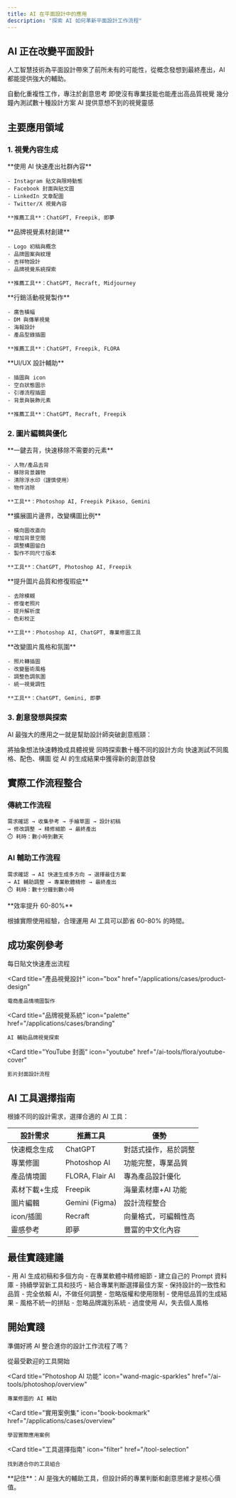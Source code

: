 ```yaml
---
title: AI 在平面設計中的應用
description: "探索 AI 如何革新平面設計工作流程"
---
```


## AI 正在改變平面設計

人工智慧技術為平面設計帶來了前所未有的可能性，從概念發想到最終產出，AI 都能提供強大的輔助。

<CardGroup cols={2}>
  <Card title="提升效率" icon="gauge-high">
    自動化重複性工作，專注於創意思考
  </Card>
  <Card title="降低門檻" icon="stairs">
    即使沒有專業技能也能產出高品質視覺
  </Card>
  <Card title="快速迭代" icon="arrows-rotate">
    幾分鐘內測試數十種設計方案
  </Card>
  <Card title="激發創意" icon="lightbulb">
    AI 提供意想不到的視覺靈感
  </Card>
</CardGroup>

## 主要應用領域

### 1. 視覺內容生成

<Tabs>
  <Tab title="社群媒體">
    **使用 AI 快速產出社群內容**
    
    - Instagram 貼文與限時動態
    - Facebook 封面與貼文圖
    - LinkedIn 文章配圖
    - Twitter/X 視覺內容
    
    **推薦工具**：ChatGPT, Freepik, 即夢
  </Tab>
  
  <Tab title="品牌設計">
    **品牌視覺素材創建**
    
    - Logo 初稿與概念
    - 品牌圖案與紋理
    - 吉祥物設計
    - 品牌視覺系統探索
    
    **推薦工具**：ChatGPT, Recraft, Midjourney
  </Tab>
  
  <Tab title="行銷素材">
    **行銷活動視覺製作**
    
    - 廣告橫幅
    - DM 與傳單視覺
    - 海報設計
    - 產品型錄插圖
    
    **推薦工具**：ChatGPT, Freepik, FLORA
  </Tab>
  
  <Tab title="數位產品">
    **UI/UX 設計輔助**
    
    - 插圖與 icon
    - 空白狀態圖示
    - 引導流程插圖
    - 背景與裝飾元素
    
    **推薦工具**：ChatGPT, Recraft, Freepik
  </Tab>
</Tabs>

### 2. 圖片編輯與優化

<AccordionGroup>
  <Accordion title="去背與物件移除" icon="scissors">
    **一鍵去背，快速移除不需要的元素**
    
    - 人物/產品去背
    - 移除背景雜物
    - 清除浮水印（謹慎使用）
    - 物件消除
    
    **工具**：Photoshop AI, Freepik Pikaso, Gemini
  </Accordion>
  
  <Accordion title="圖片擴展" icon="expand">
    **擴展圖片邊界，改變構圖比例**
    
    - 橫向圖改直向
    - 增加背景空間
    - 調整構圖留白
    - 製作不同尺寸版本
    
    **工具**：ChatGPT, Photoshop AI, Freepik
  </Accordion>
  
  <Accordion title="品質提升" icon="arrow-up">
    **提升圖片品質和修復瑕疵**
    
    - 去除模糊
    - 修復老照片
    - 提升解析度
    - 色彩校正
    
    **工具**：Photoshop AI, ChatGPT, 專業修圖工具
  </Accordion>
  
  <Accordion title="風格轉換" icon="wand-magic-sparkles">
    **改變圖片風格和氛圍**
    
    - 照片轉插圖
    - 改變藝術風格
    - 調整色調氛圍
    - 統一視覺調性
    
    **工具**：ChatGPT, Gemini, 即夢
  </Accordion>
</AccordionGroup>

### 3. 創意發想與探索

AI 最強大的應用之一就是幫助設計師突破創意瓶頸：

<Steps>
  <Step title="快速視覺化概念">
    將抽象想法快速轉換成具體視覺
  </Step>
  
  <Step title="生成多種方向">
    同時探索數十種不同的設計方向
  </Step>
  
  <Step title="測試風格變化">
    快速測試不同風格、配色、構圖
  </Step>
  
  <Step title="激發新靈感">
    從 AI 的生成結果中獲得新的創意啟發
  </Step>
</Steps>

## 實際工作流程整合

### 傳統工作流程

```
需求確認 → 收集參考 → 手繪草圖 → 設計初稿 
→ 修改調整 → 精修細節 → 最終產出
⏱️ 耗時：數小時到數天
```

### AI 輔助工作流程

```
需求確認 → AI 快速生成多方向 → 選擇最佳方案 
→ AI 輔助調整 → 專業軟體精修 → 最終產出
⏱️ 耗時：數十分鐘到數小時
```

<Note>
**效率提升 60-80%**

根據實際使用經驗，合理運用 AI 工具可以節省 60-80% 的時間。
</Note>

## 成功案例參考

<CardGroup cols={2}>
  <Card
    title="社群貼文系列"
    icon="instagram"
    href="/applications/cases/social-media"
  >
    每日貼文快速產出流程
  </Card>
  
  <Card
    title="產品視覺設計"
    icon="box"
    href="/applications/cases/product-design"
  >
    電商產品情境圖製作
  </Card>
  
  <Card
    title="品牌視覺系統"
    icon="palette"
    href="/applications/cases/branding"
  >
    AI 輔助品牌視覺探索
  </Card>
  
  <Card
    title="YouTube 封面"
    icon="youtube"
    href="/ai-tools/flora/youtube-cover"
  >
    影片封面設計流程
  </Card>
</CardGroup>

## AI 工具選擇指南

根據不同的設計需求，選擇合適的 AI 工具：

| 設計需求 | 推薦工具 | 優勢 |
|---------|---------|------|
| 快速概念生成 | ChatGPT | 對話式操作，易於調整 |
| 專業修圖 | Photoshop AI | 功能完整，專業品質 |
| 產品情境圖 | FLORA, Flair AI | 專為產品設計優化 |
| 素材下載+生成 | Freepik | 海量素材庫+AI 功能 |
| 圖片編輯 | Gemini (Figma) | 設計流程整合 |
| icon/插圖 | Recraft | 向量格式，可編輯性高 |
| 靈感參考 | 即夢 | 豐富的中文化內容 |

## 最佳實踐建議

<Tabs>
  <Tab title="✅ 建議做法">
    - 用 AI 生成初稿和多個方向
    - 在專業軟體中精修細節
    - 建立自己的 Prompt 資料庫
    - 持續學習新工具和技巧
    - 結合專業判斷選擇最佳方案
    - 保持設計的一致性和品質
  </Tab>
  
  <Tab title="❌ 避免陷阱">
    - 完全依賴 AI，不做任何調整
    - 忽略版權和使用限制
    - 使用低品質的生成結果
    - 風格不統一的拼貼
    - 忽略品牌識別系統
    - 過度使用 AI，失去個人風格
  </Tab>
</Tabs>

## 開始實踐

準備好將 AI 整合進你的設計工作流程了嗎？

<CardGroup cols={2}>
  <Card
    title="ChatGPT 完整指南"
    icon="comment"
    href="/ai-tools/chatgpt/basics"
  >
    從最受歡迎的工具開始
  </Card>
  
  <Card
    title="Photoshop AI 功能"
    icon="wand-magic-sparkles"
    href="/ai-tools/photoshop/overview"
  >
    專業修圖的 AI 輔助
  </Card>
  
  <Card
    title="實用案例集"
    icon="book-bookmark"
    href="/applications/cases/overview"
  >
    學習實際應用案例
  </Card>
  
  <Card
    title="工具選擇指南"
    icon="filter"
    href="/tool-selection"
  >
    找到適合你的工具組合
  </Card>
</CardGroup>

<Tip>
**記住**：AI 是強大的輔助工具，但設計師的專業判斷和創意思維才是核心價值。
</Tip>

